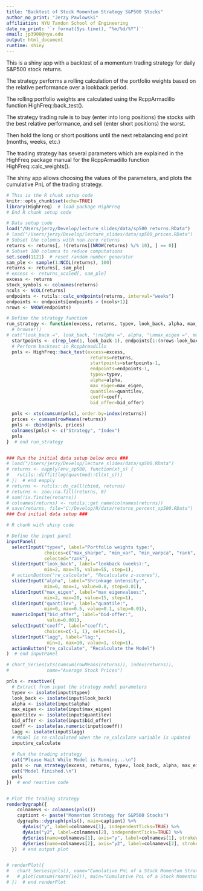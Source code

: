 ```yaml
---
title: "Backtest of Stock Momentum Strategy S&P500 Stocks"
author_no_print: "Jerzy Pawlowski"
affiliation: NYU Tandon School of Engineering
date_no_print: '`r format(Sys.time(), "%m/%d/%Y")`'
email: jp3900@nyu.edu
output: html_document
runtime: shiny
---
```


This is a shiny app with a backtest of a momentum trading strategy for daily S&P500 stock returns.

The strategy performs a rolling calculation of the portfolio weights based on the relative performance over a lookback period.

The rolling portfolio weights are calculated using the RcppArmadillo function HighFreq::back_test().

The strategy trading rule is to buy (enter into long positions) the stocks with the best relative performance, and sell (enter short positions) the worst.

Then hold the long or short positions until the next rebalancing end point (months, weeks, etc.)

The trading strategy has several parameters which are explained in the HighFreq package manual for the RcppArmadillo function HighFreq::calc_weights().

The shiny app allows choosing the values of the parameters, and plots the cumulative PnL of the trading strategy.


```r
# This is the R chunk setup code
knitr::opts_chunk$set(echo=TRUE)
library(HighFreq)  # load package HighFreq
# End R chunk setup code

# Data setup code
load("/Users/jerzy/Develop/lecture_slides/data/sp500_returns.RData")
# load("/Users/jerzy/Develop/lecture_slides/data/sp500_prices.RData")
# Subset the columns with non-zero returns
returns <- returns[, !(returns[(NROW(returns) %/% 10), ] == 0)]
# Subset 100 columns to reduce computations
set.seed(1121)  # reset random number generator
sam_ple <- sample(1:NCOL(returns), 100)
returns <- returns[, sam_ple]
# excess <- returns_scaled[, sam_ple]
excess <- returns
stock_symbols <- colnames(returns)
ncols <- NCOL(returns)
endpoints <- rutils::calc_endpoints(returns, interval="weeks")
endpoints <- endpoints[endpoints > (ncols+1)]
nrows <- NROW(endpoints)

# Define the strategy function
run_strategy <- function(excess, returns, typev, look_back, alpha, max_eigen, quantilev, coeff, bid_offer, lagg) {
  # browser()
# cat("look_back =", look_back, "\nalpha =", alpha, "\nmax_eigen =", max_eigen, "\nlagg =", lagg, "\n")
  startpoints <- c(rep_len(1, look_back-1), endpoints[1:(nrows-look_back+1)])
  # Perform backtest in RcppArmadillo
  pnls <- HighFreq::back_test(excess=excess, 
                               returns=returns,
                               startpoints=startpoints-1,
                               endpoints=endpoints-1,
                               typev=typev,
                               alpha=alpha,
                               max_eigen=max_eigen,
                               quantilev=quantilev,
                               coeff=coeff,
                               bid_offer=bid_offer)
  
  pnls <- xts(cumsum(pnls), order.by=index(returns))
  prices <- cumsum(rowMeans(returns))
  pnls <- cbind(pnls, prices)
  colnames(pnls) <- c("Strategy", "Index")
  pnls
}  # end run_strategy


### Run the initial data setup below once ###
# load("/Users/jerzy/Develop/lecture_slides/data/sp500.RData")
# returns <- eapply(env_sp500, function(xt_s) {
#   rutils::diffit(log(quantmod::Cl(xt_s)))
# })  # end eapply
# returns <- rutils::do_call(cbind, returns)
# returns <- zoo::na.fill(returns, 0)
# sum(!is.finite(returns))
# colnames(returns) <- rutils::get_name(colnames(returns))
# save(returns, file="C:/Develop/R/data/returns_percent_sp500.RData")
### End initial data setup ###
```


```r
# R chunk with shiny code

# Define the input panel
inputPanel(
  selectInput("typev", label="Portfolio weights type:",
              choices=c("max_sharpe", "min_var", "min_varpca", "rank", "rankrob"), 
              selected="rank"),
  sliderInput("look_back", label="lookback (weeks):",
              min=2, max=75, value=55, step=1),
  # actionButton("re_calculate", "Recalculate z-scores"),
  sliderInput("alpha", label="Shrinkage intensity:",
              min=0, max=1, value=0.8, step=0.01),
  sliderInput("max_eigen", label="max eigenvalues:",
              min=2, max=20, value=15, step=1),
  sliderInput("quantilev", label="quantile:",
              min=0, max=0.5, value=0.1, step=0.01),
  numericInput("bid_offer", label="bid-offer:",
               value=0.001),
  selectInput("coeff", label="coeff:",
              choices=c(-1, 1), selected=1),
  sliderInput("lagg", label="lag:",
               min=1, max=10, value=1, step=1),
  actionButton("re_calculate", "Recalculate the Model")
)  # end inputPanel

# chart_Series(xts(cumsum(rowMeans(returns)), index(returns)),
#              name="Average Stock Prices")

pnls <- reactive({
  # Extract from input the strategy model parameters
  typev <- isolate(input$typev)
  look_back <- isolate(input$look_back)
  alpha <- isolate(input$alpha)
  max_eigen <- isolate(input$max_eigen)
  quantilev <- isolate(input$quantilev)
  bid_offer <- isolate(input$bid_offer)
  coeff <- isolate(as.numeric(input$coeff))
  lagg <- isolate(input$lagg)
  # Model is re-calculated when the re_calculate variable is updated
  input$re_calculate
  
  # Run the trading strategy
  cat("Please Wait While Model is Running...\n")
  pnls <- run_strategy(excess, returns, typev, look_back, alpha, max_eigen, quantilev, coeff, bid_offer, lagg)
  cat("Model finished.\n")
  pnls
})  # end reactive code


# Plot the trading strategy
renderDygraph({
    colnamevs <- colnames(pnls())
    captiont <- paste("Momentum Strategy for S&P500 Stocks")
    dygraphs::dygraph(pnls(), main=captiont) %>%
      dyAxis("y", label=colnamevs[1], independentTicks=TRUE) %>%
      dyAxis("y2", label=colnamevs[2], independentTicks=TRUE) %>%
      dySeries(name=colnamevs[1], axis="y", label=colnamevs[1], strokeWidth=1, col="red") %>%
      dySeries(name=colnamevs[2], axis="y2", label=colnamevs[2], strokeWidth=1, col="blue")
  })  # end output plot


# renderPlot({
#   chart_Series(pnls(), name="Cumulative PnL of a Stock Momentum Strategy")
#   # plot(cumsum(rnorm(1e2)), main="Cumulative PnL of a Stock Momentum Strategy")
# })  # end renderPlot

```

